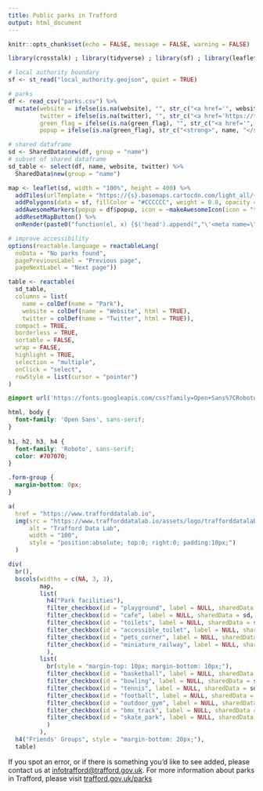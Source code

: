 ```yaml
---
title: Public parks in Trafford
output: html_document
---
```


```r
knitr::opts_chunk$set(echo = FALSE, message = FALSE, warning = FALSE)

library(crosstalk) ; library(tidyverse) ; library(sf) ; library(leaflet) ; library(leaflet.extras) ; library(reactable) ; library(shiny) ; library(htmlwidgets) ; library(htmltools)

# local authority boundary
sf <- st_read("local_authority.geojson", quiet = TRUE)

# parks
df <- read_csv("parks.csv") %>% 
  mutate(website = ifelse(is.na(website), "", str_c("<a href='", website, "'target='_blank'>", str_remove(website, "http://www.|https://www.|www.|http://|https://"), "</a>")),
         twitter = ifelse(is.na(twitter), "", str_c("<a href='https://twitter.com/", twitter, "' target='_blank'>@", twitter, "</a>")),
         green_flag = ifelse(is.na(green_flag), "", str_c("<a href='", green_flag, "'target='_blank'>Green Flag Award winner</a>")),
         popup = ifelse(is.na(green_flag), str_c("<strong>", name, "</strong>") %>% map(HTML), str_c("<strong>", name, "</strong><br/>", green_flag) %>% map(HTML)))

# shared dataframe
sd <- SharedData$new(df, group = "name")
# subset of shared dataframe
sd_table <- select(df, name, website, twitter) %>%
  SharedData$new(group = "name")
```

```r
map <- leaflet(sd, width = "100%", height = 400) %>%
  addTiles(urlTemplate = "https://{s}.basemaps.cartocdn.com/light_all/{z}/{x}/{y}{r}.png", attribution = '&copy; <a href="https://www.openstreetmap.org/copyright">OpenStreetMap</a> contributors &copy; <a href="https://carto.com/attributions">CARTO</a> | <a href="https://www.ons.gov.uk/methodology/geography/licences">Contains OS data © Crown copyright and database right (2020)</a> | Source: <a href="https://www.trafford.gov.uk/parks" target="_blank">Trafford Council</a>', options = tileOptions(minZoom = 11, maxZoom = 18)) %>%
  addPolygons(data = sf, fillColor = "#CCCCCC", weight = 0.8, opacity = 1, color = "#212121") %>%  
  addAwesomeMarkers(popup = df$popup, icon = ~makeAwesomeIcon(icon = "tree-deciduous", library = "glyphicon", iconColor = "#006d2c", markerColor = "lightgreen")) %>%
  addResetMapButton() %>% 
  onRender(paste0("function(el, x) {$('head').append(","\'<meta name=\"viewport\" content=\"width=device-width, initial-scale=1.0\">\'",");}"))
```

```r
# improve accessibility
options(reactable.language = reactableLang(
  noData = "No parks found",
  pagePreviousLabel = "Previous page",
  pageNextLabel = "Next page"))

table <- reactable(
  sd_table,
  columns = list(
    name = colDef(name = "Park"),
    website = colDef(name = "Website", html = TRUE),
    twitter = colDef(name = "Twitter", html = TRUE)),
  compact = TRUE,
  borderless = TRUE,
  sortable = FALSE,
  wrap = FALSE,
  highlight = TRUE,
  selection = "multiple",
  onClick = "select",
  rowStyle = list(cursor = "pointer")
)
```

```css
@import url('https://fonts.googleapis.com/css?family=Open+Sans%7CRoboto');

html, body {
  font-family: 'Open Sans', sans-serif;
}
        
h1, h2, h3, h4 {
  font-family: 'Roboto', sans-serif;
  color: #707070;
}

.form-group {
  margin-bottom: 0px;
}
```

```r
a(
  href = "https://www.trafforddatalab.io", 
  img(src = "https://www.trafforddatalab.io/assets/logo/trafforddatalab_logo.svg", 
      alt = "Trafford Data Lab", 
      width = "100",
      style = "position:absolute; top:0; right:0; padding:10px;")
  )
```

```r
div(
  br(),
  bscols(widths = c(NA, 3, 3),
         map,
         list(
           h4("Park facilities"),
           filter_checkbox(id = "playground", label = NULL, sharedData = sd, group = ~ifelse(playground == 1, "Playground", NA), inline = TRUE),
           filter_checkbox(id = "cafe", label = NULL, sharedData = sd, group = ~ifelse(cafe == 1, "Cafe", NA), inline = TRUE),
           filter_checkbox(id = "toilets", label = NULL, sharedData = sd, group = ~ifelse(toilets == 1, "Toilets", NA), inline = TRUE),
           filter_checkbox(id = "accessible_toilet", label = NULL, sharedData = sd, group = ~ifelse(accessible_toilet == 1, "Accessible toilet", NA), inline = TRUE),
           filter_checkbox(id = "pets_corner", label = NULL, sharedData = sd, group = ~ifelse(pets_corner == 1, "Pets' corner", NA), inline = TRUE),
           filter_checkbox(id = "miniature_railway", label = NULL, sharedData = sd, group = ~ifelse(miniature_railway == 1, "Miniature railway", NA), inline = TRUE)
           ),
         list(
           br(style = "margin-top: 10px; margin-bottom: 10px;"),
           filter_checkbox(id = "basketball", label = NULL, sharedData = sd, group = ~ifelse(basketball == 1, "Basketball", NA), inline = TRUE),
           filter_checkbox(id = "bowling", label = NULL, sharedData = sd, group = ~ifelse(bowling == 1, "Bowling green", NA), inline = TRUE),
           filter_checkbox(id = "tennis", label = NULL, sharedData = sd, group = ~ifelse(tennis == 1, "Tennis courts", NA), inline = TRUE),
           filter_checkbox(id = "football", label = NULL, sharedData = sd, group = ~ifelse(football == 1, "Football pitches", NA), inline = TRUE),
           filter_checkbox(id = "outdoor_gym", label = NULL, sharedData = sd, group = ~ifelse(outdoor_gym == 1, "Outdoor gym", NA), inline = TRUE),
           filter_checkbox(id = "bmx_track", label = NULL, sharedData = sd, group = ~ifelse(bmx_track == 1, "BMX track", NA), inline = TRUE),
           filter_checkbox(id = "skate_park", label = NULL, sharedData = sd, group = ~ifelse(skate_park == 1, "Skate park", NA), inline = TRUE)
           )
         ),
  h4("Friends' Groups", style = "margin-bottom: 20px;"),
  table)
```

<p>If you spot an error, or if there is something you'd like to see added, please contact us at <a href="mailto:infotrafford@trafford.gov.uk">infotrafford@trafford.gov.uk</a>. For more information about parks in Trafford, please visit <a href='https://www.trafford.gov.uk/parks' target='_blank'>trafford.gov.uk/parks</a></p>